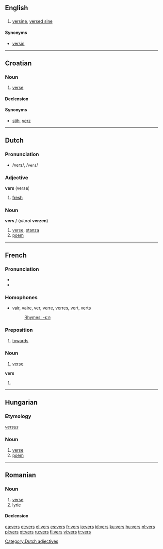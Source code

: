 {{see|verš}}
==English==
==={{abbreviation}}===

#{{trigonometry}} [[versine]], [[versed sine]]

====Synonyms====
*[[versin]]

----

==Croatian==

===Noun===
{{hr-noun|g=m|versi}}

# {{archaic|lang=hr}} [[verse]]

====Declension====
{{hr-decl-noun-a-in}}

====Synonyms====
* [[stih]], [[verz]]

----

==Dutch==
===Pronunciation===
*/vers/, /<tt>vers</tt>/

===Adjective===
'''vers''' (verse)

# [[fresh]]

[[Category:Dutch adjectives]]

===Noun===
'''vers''' ''f'' (''plural'' '''verzen''')

#[[verse]], [[stanza]]
#[[poem]]

----

==French==
===Pronunciation===
* {{IPA | /vɛːʁ/}}
* {{SAMPA | /vE:R/}}

===Homophones===
*[[vair]], [[vaire]], [[ver]], [[verre]], [[verres]], [[vert]], [[verts]]
*:[[Rhymes:French:-εːʀ|Rhymes: -εːʀ]]

===Preposition===
{{infl|fr|preposition}}

#[[towards]]

===Noun===
{{fr-noun|m| plural=vers}}

# [[verse]]

'''vers''' {{mp}}

# {{plural of | ver#French | ver|lang=French}}

----

==Hungarian==

===Etymology===
{{L.|hu}} ''[[versus]]''

===Noun===
{{infl|hu|noun}}

# [[verse]]
# [[poem]]

----

==Romanian==
===Noun===
{{ro-noun|gend=n|pl=versuri}}
#[[verse]]
#[[lyric]]

====Declension====
{{ro-noun-n-uri}}

[[ca:vers]]
[[et:vers]]
[[el:vers]]
[[es:vers]]
[[fr:vers]]
[[io:vers]]
[[id:vers]]
[[ku:vers]]
[[hu:vers]]
[[nl:vers]]
[[pl:vers]]
[[pt:vers]]
[[ru:vers]]
[[fi:vers]]
[[vi:vers]]
[[tr:vers]]